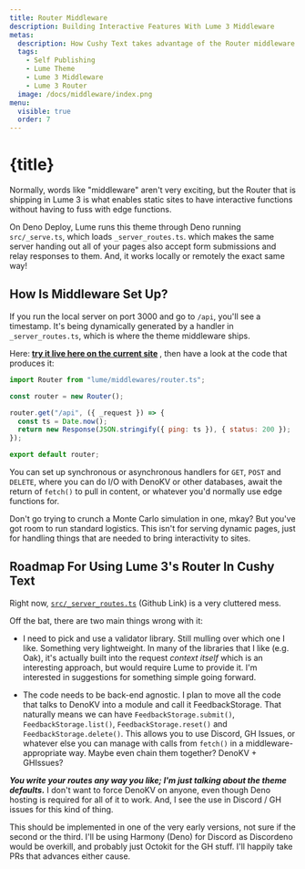 ```yaml
---
title: Router Middleware
description: Building Interactive Features With Lume 3 Middleware
metas:
  description: How Cushy Text takes advantage of the Router middleware in Lume 3 to handle form submissions and API requests.
  tags:
    - Self Publishing
    - Lume Theme
    - Lume 3 Middleware
    - Lume 3 Router
  image: /docs/middleware/index.png
menu:
  visible: true
  order: 7
---
```


# {title}

Normally, words like "middleware" aren't very exciting, but the Router that 
is shipping in Lume 3 is what enables static sites to have interactive functions
without having to fuss with edge functions.

On Deno Deploy, Lume runs this theme through Deno running `src/_serve.ts`, which loads 
`_server_routes.ts`. which makes the same server handing out all of your pages also 
accept form submissions and relay responses to them. And, it works locally or remotely 
the exact same way!

## How Is Middleware Set Up?

If you run the local server on port 3000 and go to `/api`, you'll see a timestamp. It's
being dynamically generated by a handler in `_server_routes.ts`, which is where the theme
middleware ships. 

Here:<strong> <a href="/api" target="_blank">try it live here on the current site</a>
</strong>, then have a look at the code that produces it:

```js
import Router from "lume/middlewares/router.ts";

const router = new Router();

router.get("/api", ({ _request }) => {
  const ts = Date.now();
  return new Response(JSON.stringify({ ping: ts }), { status: 200 });
});

export default router;
```

You can set up synchronous or asynchronous handlers for `GET`, `POST` and
`DELETE`, where you can do I/O with DenoKV or other databases, await the 
return of `fetch()` to pull in content, or whatever you'd normally use 
edge functions for. 

Don't go trying to crunch a Monte Carlo simulation in one, mkay? But you've
got room to run standard logistics. This isn't for serving dynamic pages, 
just for handling things that are needed to bring interactivity to sites.

## Roadmap For Using Lume 3's Router In Cushy Text

Right now, [`src/_server_routes.ts`](https://github.com/timthepost/cushytext-theme/blob/main/src/_server_routes.ts)
(Github Link) is a very cluttered mess. 

Off the bat, there are two main things wrong with it:

 - I need to pick and use a validator library. Still mulling over which one
   I like. Something very lightweight. In many of the libraries that I like
   (e.g. Oak), it's actually built into the request _context itself_ which 
   is an interesting approach, but would require Lume to provide it. I'm interested
   in suggestions for something simple going forward.

 - The code needs to be back-end agnostic. I plan to move all the code that talks
   to DenoKV into a module and call it FeedbackStorage. That naturally means we 
   can have `FeedbackStorage.submit()`, `FeedbackStorage.list()`, `FeedbackStorage.reset()` 
   and `FeedbackStorage.delete()`. This allows you to use Discord, GH Issues, or whatever 
   else you can manage with calls from `fetch()` in a middleware-appropriate way. Maybe 
   even chain them together? DenoKV + GHIssues?

***You write your routes any way you like; I'm just talking about the theme 
defaults.*** I don't want to force DenoKV on anyone, even though Deno hosting is 
required for all of it to work. And, I see the use in Discord / GH issues for this
kind of thing.

This should be implemented in one of the very early versions, not sure if the second 
or the third. I'll be using Harmony (Deno) for Discord as Discordeno would be overkill, 
and probably just Octokit for the GH stuff. I'll happily take PRs that advances either
cause.